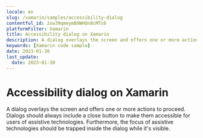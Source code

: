 ```yaml
---
locale: en
slug: /xamarin/samples/accessibility-dialog
contentful_id: 2xw39qmeymB9WHUn8cMTs6
platformFilter: Xamarin
title: Accessibility dialog on Xamarin
description: A dialog overlays the screen and offers one or more actions to proceed.
keywords: [Xamarin code sample]
date: 2023-01-30
last_update:
  date: 2023-01-30
---
```


# Accessibility dialog on Xamarin

A dialog overlays the screen and offers one or more actions to proceed. Dialogs should always include a close button to make them accessible for users of assistive technologies. Furthermore, the focus of assistive technologies should be trapped inside the dialog while it's visible.

<CodeSample id="accessibility-dialog" locale="en" platform="xamarin"/>
